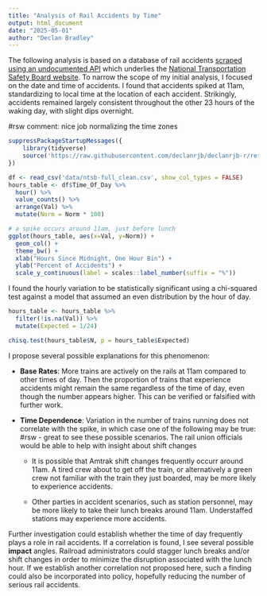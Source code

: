 ```yaml
---
title: "Analysis of Rail Accidents by Time"
output: html_document
date: "2025-05-01"
author: "Declan Bradley"
---
```


The following analysis is based on a database of rail accidents [scraped using an undocumented API](https://github.com/djnf-data-2025/declan-bradley/blob/main/ntsb.ipynb) which underlies the [National Transportation Safety Board website](https://www.ntsb.gov/investigations/Pages/Investigations.aspx). To narrow the scope of my initial analysis, I focused on the date and time of accidents. I found that accidents spiked at 11am, standardizing to local time at the location of each accident. Strikingly, accidents remained largely consistent throughout the other 23 hours of the waking day, with slight dips overnight. 

#rsw comment: nice job normalizing the time zones

```r
suppressPackageStartupMessages({
    library(tidyverse)
    source('https://raw.githubusercontent.com/declanrjb/declanrjb-r/refs/heads/main/functions.R')
})

df <- read_csv('data/ntsb-full_clean.csv', show_col_types = FALSE)
hours_table <- df$Time_Of_Day %>%
  hour() %>%
  value_counts() %>%
  arrange(Val) %>%
  mutate(Norm = Norm * 100)

# a spike occurs around 11am, just before lunch
ggplot(hours_table, aes(x=Val, y=Norm)) +
  geom_col() +
  theme_bw() +
  xlab("Hours Since Midnight, One Hour Bin") +
  ylab("Percent of Accidents") +
  scale_y_continuous(label = scales::label_number(suffix = "%"))
```

I found the hourly variation to be statistically significant using a chi-squared test against a model that assumed an even distribution by the hour of day.

```r
hours_table <- hours_table %>%
  filter(!is.na(Val)) %>%
  mutate(Expected = 1/24)

chisq.test(hours_table$N, p = hours_table$Expected)
```

I propose several possible explanations for this phenomenon:

- **Base Rates**: More trains are actively on the rails at 11am compared to other times of day. Then the proportion of trains that experience accidents might remain the same regardless of the time of day, even though the number appears higher. This can be verified or falsified with further work.

- **Time Dependence**: Variation in the number of trains running does not correlate with the spike, in which case one of the following may be true:
#rsw - great to see these possible scenarios. The rail union officials would be able to help with insight about shift changes

    - It is possible that Amtrak shift changes frequently occurr around 11am. A tired crew about to get off the train, or alternatively a green crew not familiar with the train they just boarded, may be more likely to experience accidents.

    - Other parties in accident scenarios, such as station personnel, may be more likely to take their lunch breaks around 11am. Understaffed stations may experience more accidents.

Further investigation could establish whether the time of day frequently plays a role in rail accidents. If a correlation is found, I see several possible **impact** angles. Railroad administrators could stagger lunch breaks and/or shift changes in order to minimize the disruption associated with the lunch hour. If we establish another correlation not proposed here, such a finding could also be incorporated into policy, hopefully reducing the number of serious rail accidents.